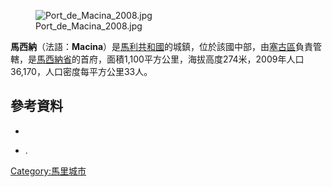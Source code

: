 [[Image:Port_de_Macina_2008.jpg|right]]

{{Coord|13|57|40|N|5|21|30|W|display=title}}

'''馬西納'''（法語：'''Macina'''）是[[馬利共和國|馬利共和國]]的城鎮，位於該國中部，由[[塞古區|塞古區]]負責管轄，是[[馬西納省|馬西納省]]的首府，面積1,100平方公里，海拔高度274米，2009年人口36,170，人口密度每平方公里33人。

==參考資料==
*{{citation | title=Communes de la Région de Ségou | publisher=Ministère de l’administration territoriale et des collectivités locales, République du Mali | url=http://www.matcl.gov.ml/pdf/ComRegSegou.pdf | language=fr | deadurl=yes | archiveurl=https://www.webcitation.org/6AnaeXgXv?url=http://www.matcl.gov.ml/pdf/ComRegSegou.pdf | archivedate=2012-09-19 }}
*{{citation | title=Plan de Sécurité Alimentaire Commune Rurale de Macina 2007-2011 | publisher=Commissariat à la Sécurité Alimentaire, République du Mali, USAID-Mali | year=2007 | url=http://www.aec.msu.edu/fs2/mali_fd_strtgy/plans/segou/macina/psa_macina.pdf | language=fr | deadurl=yes | archiveurl=https://web.archive.org/web/20120913110523/http://www.aec.msu.edu/fs2/mali_fd_strtgy/plans/segou/macina/psa_macina.pdf | archivedate=2012-09-13 }}.

{{塞古區}}

[[Category:馬里城市|Category:馬里城市]]


{{Mali-geo-stub}}